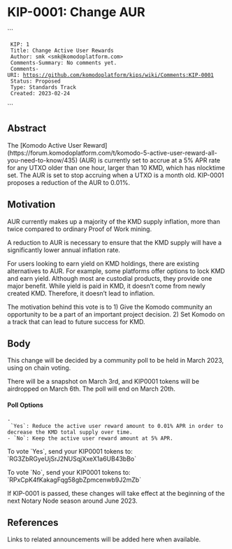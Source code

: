 = KIP-0001: Change AUR =

```
  KIP: 1
  Title: Change Active User Rewards
  Author: smk <smk@komodoplatform.com>
  Comments-Summary: No comments yet.
  Comments-URI: https://github.com/komodoplatform/kips/wiki/Comments:KIP-0001
  Status: Proposed
  Type: Standards Track
  Created: 2023-02-24
```

== Abstract ==

The [Komodo Active User Reward](https://forum.komodoplatform.com/t/komodo-5-active-user-reward-all-you-need-to-know/435) (AUR) is currently set to accrue at a 5% APR rate for any UTXO older than one hour, larger than 10 KMD, which has nlocktime set. The AUR is set to stop accruing when a UTXO is a month old. KIP-0001 proposes a reduction of the AUR to 0.01%.

== Motivation ==

AUR currently makes up a majority of the KMD supply inflation, more than twice compared to ordinary Proof of Work mining.

A reduction to AUR is necessary to ensure that the KMD supply will have a significantly lower annual inflation rate.

For users looking to earn yield on KMD holdings, there are existing alternatives to AUR. For example, some platforms offer options to lock KMD and earn yield. Although most are custodial products, they provide one major benefit. While yield is paid in KMD, it doesn’t come from newly created KMD. Therefore, it doesn’t lead to inflation.

The motivation behind this vote is to 1) Give the Komodo community an opportunity to be a part of an important project decision. 2) Set Komodo on a track that can lead to future success for KMD.


== Body ==

This change will be decided by a community poll to be held in March 2023, using on chain voting. 

There will be a snapshot on March 3rd, and KIP0001 tokens will be airdropped on March 6th. The poll will end on March 20th. 

==== Poll Options ====
 - `Yes`: Reduce the active user reward amount to 0.01% APR in order to decrease the KMD total supply over time.
 - `No`: Keep the active user reward amount at 5% APR.

To vote `Yes`, send your KIP0001 tokens to: `RG3ZbRGyeUjSrJ2NUSqjXxeX1a6UB43bBo`

To vote `No`, send your KIP0001 tokens to: `RPxCpK4fKakagFqg58gbZpmcenwb9J2mZb`

If KIP-0001 is passed, these changes will take effect at the beginning of the next Notary Node season around June 2023.

== References ==

Links to related announcements will be added here when available.